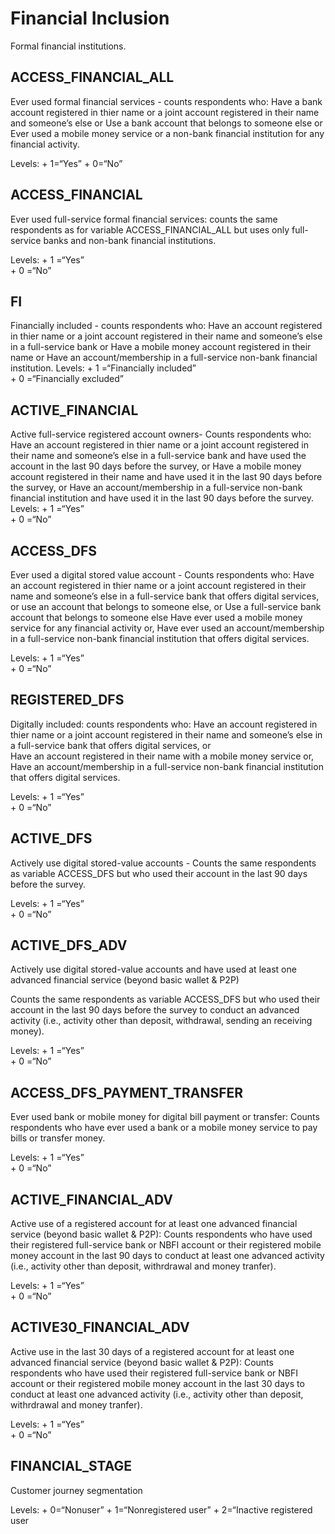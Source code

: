 # Financial Inclusion
Formal financial institutions.

## ACCESS_FINANCIAL_ALL
Ever used formal financial services - counts respondents who:
    Have a bank account registered in thier name or a joint account registered in their name and someone's else or 
    Use a bank account that belongs to someone else or 
    Ever used a mobile money service or a non-bank financial institution for any financial activity. 

Levels:
+ 1="Yes"
+ 0="No"
    
## ACCESS_FINANCIAL 
Ever used full-service formal financial services: counts the same respondents as for variable ACCESS_FINANCIAL_ALL but uses only full-service banks and non-bank financial institutions. 

Levels: 
+ 1 ="Yes"  
+ 0 ="No"

## FI
Financially included - counts respondents who: 
    Have an account registered in thier name or a joint account registered in their name and someone's else in a full-service           bank or
    Have a mobile money account registered in their name or
    Have an account/membership in a full-service non-bank financial institution. 
Levels: 
+ 1 ="Financially included"  
+ 0 ="Financially excluded"    

## ACTIVE_FINANCIAL		
Active full-service registered account owners- Counts respondents who: 
    Have an account registered in thier name or a joint account registered in their name and someone's else in a full-service           bank and have used the account in the last 90 days before the survey, or
    Have a mobile money account registered in their name and have used it in the last 90 days before the survey, or
    Have an account/membership in a full-service non-bank financial institution and have used it in the last 90 days before the         survey.
Levels: 
+ 1 ="Yes"  
+ 0 ="No"

## ACCESS_DFS		
Ever used a digital stored value account - Counts respondents who: 
    Have an account registered in thier name or a joint account registered in their name and someone's else in a full-service           bank that offers digital services, or  use an account that belongs to someone else, or 
    Use a full-service bank account that belongs to someone else
    Have ever used a mobile money service for any financial activity or,
    Have ever used an account/membership in a full-service non-bank financial institution that offers digital services.

Levels: 
+ 1 ="Yes"  
+ 0 ="No" 

## REGISTERED_DFS		
Digitally included: counts respondents who: 
    Have an account registered in thier name or a joint account registered in their name and someone's else in a full-service           bank that offers digital services, or   
    Have an account registered in their name with a mobile money service or,
    Have an account/membership in a full-service non-bank financial institution that offers digital services. 

Levels: 
+ 1 ="Yes"  
+ 0 ="No"

## ACTIVE_DFS		
Actively use digital stored-value accounts - Counts the same respondents as variable ACCESS_DFS but who used their account in the last 90 days before the survey. 

Levels: 
+ 1 ="Yes"  
+ 0 ="No"

## ACTIVE_DFS_ADV		
Actively use digital stored-value accounts and have used at least one advanced financial service (beyond basic wallet & P2P)

Counts the same respondents as variable ACCESS_DFS but who used their account in the last 90 days before the survey to conduct an advanced activity (i.e., activity other than deposit, withdrawal, sending an receiving money). 

Levels: 
+ 1 ="Yes"  
+ 0 ="No"

## ACCESS_DFS_PAYMENT_TRANSFER		
Ever used bank or mobile money for digital bill payment or transfer: Counts respondents who have ever used a bank or a mobile money service to pay bills or transfer money. 

Levels: 
+ 1 ="Yes"  
+ 0 ="No"

## ACTIVE_FINANCIAL_ADV		
Active use of a registered account for at least one advanced financial service (beyond basic wallet & P2P): Counts respondents who have used their registered full-service bank or NBFI account or their registered mobile money account in the last 90 days to conduct at least one advanced activity (i.e., activity other than deposit, withrdrawal and money tranfer).

Levels: 
+ 1 ="Yes"  
+ 0 ="No"

## ACTIVE30_FINANCIAL_ADV		
Active use in the last 30 days of a registered account for at least one advanced financial service (beyond basic wallet & P2P): Counts respondents who have used their registered full-service bank or NBFI account or their registered mobile money account in the last 30 days to conduct at least one advanced activity (i.e., activity other than deposit, withrdrawal and money tranfer).

Levels: 
+ 1 ="Yes"  
+ 0 ="No"

## FINANCIAL_STAGE		
Customer journey segmentation

Levels:
+ 0="Nonuser"
+ 1="Nonregistered user"
+ 2="Inactive registered user

